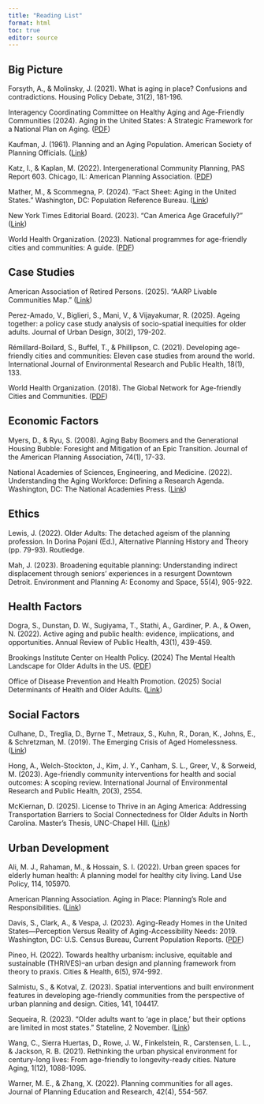 ```yaml
---
title: "Reading List"
format: html
toc: true
editor: source
---
```


## Big Picture

Forsyth, A., & Molinsky, J. (2021). What is aging in place? Confusions and contradictions. Housing Policy Debate, 31(2), 181-196.

Interagency Coordinating Committee on Healthy Aging and Age-Friendly Communities (2024). Aging in the United States: A Strategic Framework for a National Plan on Aging. ([PDF](https://acl.gov/sites/default/files/ICC-Aging/StrategicFramework-NationalPlanOnAging-2024.pdf))

Kaufman, J. (1961). Planning and an Aging Population. American Society of Planning Officials. ([Link](https://www.planning.org/pas/reports/report148.htm))

Katz, I., & Kaplan, M. (2022). Intergenerational Community Planning, PAS Report 603. Chicago, IL: American Planning Association. ([PDF](https://planning-org-uploaded-media.s3.amazonaws.com/publication/download_pdf/PAS-Report-603.pdf))

Mather, M., & Scommegna, P. (2024). “Fact Sheet: Aging in the United States.” Washington, DC: Population Reference Bureau. ([Link](https://www.prb.org/resources/fact-sheet-aging-in-the-united-states))

New York Times Editorial Board. (2023). “Can America Age Gracefully?” ([Link](https://www.nytimes.com/interactive/2023/09/06/opinion/seniors-old-age-america.html))

World Health Organization. (2023). National programmes for age-friendly cities and communities: A guide. ([PDF](https://iris.who.int/bitstream/handle/10665/366634/9789240068698-eng.pdf))


## Case Studies

American Association of Retired Persons. (2025). “AARP Livable Communities Map.” ([Link](https://livablemap.aarp.org/#/view=map/f7=1,2,3))

Perez-Amado, V., Biglieri, S., Mani, V., & Vijayakumar, R. (2025). Ageing together: a policy case study analysis of socio-spatial inequities for older adults. Journal of Urban Design, 30(2), 179-202. 

Rémillard-Boilard, S., Buffel, T., & Phillipson, C. (2021). Developing age-friendly cities and communities: Eleven case studies from around the world. International Journal of Environmental Research and Public Health, 18(1), 133.

World Health Organization. (2018). The Global Network for Age-friendly Cities and Communities. ([PDF](https://iris.who.int/bitstream/handle/10665/278979/WHO-FWC-ALC-18.4-eng.pdf))
 

## Economic Factors

Myers, D., & Ryu, S. (2008). Aging Baby Boomers and the Generational Housing Bubble: Foresight and Mitigation of an Epic Transition. Journal of the American Planning Association, 74(1), 17-33.

National Academies of Sciences, Engineering, and Medicine. (2022). Understanding the Aging Workforce: Defining a Research Agenda. Washington, DC: The National Academies Press. ([Link](https://doi.org/10.17226/26173))


## Ethics

Lewis, J. (2022). Older Adults: The detached ageism of the planning profession. In Dorina Pojani (Ed.), Alternative Planning History and Theory (pp. 79-93). Routledge.

Mah, J. (2023). Broadening equitable planning: Understanding indirect displacement through seniors’ experiences in a resurgent Downtown Detroit. Environment and Planning A: Economy and Space, 55(4), 905-922.


## Health Factors

Dogra, S., Dunstan, D. W., Sugiyama, T., Stathi, A., Gardiner, P. A., & Owen, N. (2022). Active aging and public health: evidence, implications, and opportunities. Annual Review of Public Health, 43(1), 439-459.

Brookings Institute Center on Health Policy. (2024) The Mental Health Landscape for Older Adults in the US. ([PDF](https://www.brookings.edu/wp-content/uploads/2024/06/20240702_CHP_Frank_OlderAdultsMH.pdf))

Office of Disease Prevention and Health Promotion. (2025) Social Determinants of Health and Older Adults. ([Link](https://odphp.health.gov/our-work/national-health-initiatives/healthy-aging/social-determinants-health-and-older-adults))


## Social Factors

Culhane, D., Treglia, D., Byrne T., Metraux, S., Kuhn, R., Doran, K., Johns, E., & Schretzman, M. (2019). The Emerging Crisis of Aged Homelessness. ([Link](https://aisp.upenn.edu/aginghomelessness/))

Hong, A., Welch-Stockton, J., Kim, J. Y., Canham, S. L., Greer, V., & Sorweid, M. (2023). Age-friendly community interventions for health and social outcomes: A scoping review. International Journal of Environmental Research and Public Health, 20(3), 2554.

McKiernan, D. (2025). License to Thrive in an Aging America: Addressing Transportation Barriers to Social Connectedness for Older Adults in North Carolina. Master’s Thesis, UNC-Chapel Hill. ([Link](https://cdr.lib.unc.edu/concern/masters_papers/1g05fs21f))


## Urban Development

Ali, M. J., Rahaman, M., & Hossain, S. I. (2022). Urban green spaces for elderly human health: A planning model for healthy city living. Land Use Policy, 114, 105970. 

American Planning Association. Aging in Place: Planning’s Role and Responsibilities. ([Link](https://www.planning.org/podcast/aging-in-place-plannings-role-and-responsibilities/))

Davis, S., Clark, A., & Vespa, J. (2023). Aging-Ready Homes in the United States—Perception Versus Reality of Aging-Accessibility Needs: 2019. Washington, DC: U.S. Census Bureau, Current Population Reports. ([PDF](https://www.census.gov/content/dam/Census/library/publications/2023/demo/p23-219.pdf))

Pineo, H. (2022). Towards healthy urbanism: inclusive, equitable and sustainable (THRIVES)–an urban design and planning framework from theory to praxis. Cities & Health, 6(5), 974-992. 

Salmistu, S., & Kotval, Z. (2023). Spatial interventions and built environment features in developing age-friendly communities from the perspective of urban planning and design. Cities, 141, 104417.

Sequeira, R. (2023). “Older adults want to ‘age in place,’ but their options are limited in most states.” Stateline, 2 November. ([Link](https://stateline.org/2023/11/02/older-adults-want-to-age-in-place-but-their-options-are-limited-in-most-states))

Wang, C., Sierra Huertas, D., Rowe, J. W., Finkelstein, R., Carstensen, L. L., & Jackson, R. B. (2021). Rethinking the urban physical environment for century-long lives: From age-friendly to longevity-ready cities. Nature Aging, 1(12), 1088-1095. 

Warner, M. E., & Zhang, X. (2022). Planning communities for all ages. Journal of Planning Education and Research, 42(4), 554-567.



